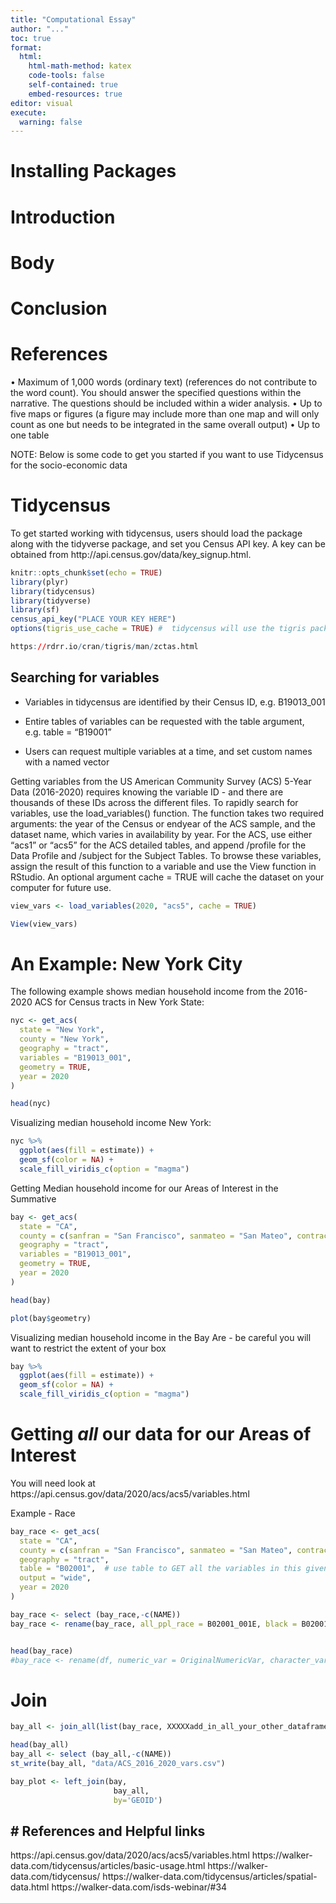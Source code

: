 ```yaml
---
title: "Computational Essay"
author: "..."
toc: true
format: 
  html:
    html-math-method: katex
    code-tools: false
    self-contained: true
    embed-resources: true
editor: visual
execute: 
  warning: false
---
```


# Installing Packages

# Introduction

# Body

# Conclusion

# References

• Maximum of 1,000 words (ordinary text) (references do not contribute to the word count). You should answer the specified questions within the narrative. The questions should be included within a wider analysis. • Up to five maps or figures (a figure may include more than one map and will only count as one but needs to be integrated in the same overall output) • Up to one table

NOTE: Below is some code to get you started if you want to use Tidycensus for the socio-economic data

# Tidycensus

To get started working with tidycensus, users should load the package along with the tidyverse package, and set you Census API key. A key can be obtained from http://api.census.gov/data/key_signup.html.

```r
knitr::opts_chunk$set(echo = TRUE)
library(plyr)
library(tidycensus)
library(tidyverse)
library(sf)
census_api_key("PLACE YOUR KEY HERE") 
options(tigris_use_cache = TRUE) #  tidycensus will use the tigris package to retrieve the corresponding geographic dataset from the US Census Bureau and pre-merge it with the tabular data obtained from the Census API.

https://rdrr.io/cran/tigris/man/zctas.html
```

## Searching for variables

-   Variables in tidycensus are identified by their Census ID, e.g. B19013_001

-   Entire tables of variables can be requested with the table argument, e.g. table = "B19001"

-   Users can request multiple variables at a time, and set custom names with a named vector

Getting variables from the US American Community Survey (ACS) 5-Year Data (2016-2020) requires knowing the variable ID - and there are thousands of these IDs across the different files. To rapidly search for variables, use the load_variables() function. The function takes two required arguments: the year of the Census or endyear of the ACS sample, and the dataset name, which varies in availability by year. For the ACS, use either "acs1" or "acs5" for the ACS detailed tables, and append /profile for the Data Profile and /subject for the Subject Tables. To browse these variables, assign the result of this function to a variable and use the View function in RStudio. An optional argument cache = TRUE will cache the dataset on your computer for future use.

```r
view_vars <- load_variables(2020, "acs5", cache = TRUE)

View(view_vars)
```

# An Example: New York City

The following example shows median household income from the 2016-2020 ACS for Census tracts in New York State:

```r

nyc <- get_acs(
  state = "New York",
  county = "New York",
  geography = "tract",
  variables = "B19013_001",
  geometry = TRUE,
  year = 2020
)

head(nyc)
```

Visualizing median household income New York:

```r
nyc %>%
  ggplot(aes(fill = estimate)) + 
  geom_sf(color = NA) + 
  scale_fill_viridis_c(option = "magma") 
```

Getting Median household income for our Areas of Interest in the Summative

```r
bay <- get_acs(
  state = "CA",
  county = c(sanfran = "San Francisco", sanmateo = "San Mateo", contracosta = "Contra Costa", alameda= "Alameda"),
  geography = "tract",
  variables = "B19013_001",
  geometry = TRUE,
  year = 2020
)

head(bay)

plot(bay$geometry)
```

Visualizing median household income in the Bay Are - be careful you will want to restrict the extent of your box

```r
bay %>%
  ggplot(aes(fill = estimate)) + 
  geom_sf(color = NA) + 
  scale_fill_viridis_c(option = "magma") 
```

# Getting *all* our data for our Areas of Interest

You will need look at https://api.census.gov/data/2020/acs/acs5/variables.html

Example - Race

```r
bay_race <- get_acs(
  state = "CA",
  county = c(sanfran = "San Francisco", sanmateo = "San Mateo", contracosta = "Contra Costa", alameda= "Alameda"),
  geography = "tract",
  table = "B02001",  # use table to GET all the variables in this given category
  output = "wide",
  year = 2020
)

bay_race <- select (bay_race,-c(NAME))
bay_race <- rename(bay_race, all_ppl_race = B02001_001E, black = B02001_003E)


head(bay_race)
#bay_race <- rename(df, numeric_var = OriginalNumericVar, character_var = Original.Character.Var)
```

# Join

```r
bay_all <- join_all(list(bay_race, XXXXXadd_in_all_your_other_dataframes), by='GEOID', type='left')

head(bay_all)
bay_all <- select (bay_all,-c(NAME))
st_write(bay_all, "data/ACS_2016_2020_vars.csv")

bay_plot <- left_join(bay, 
                       bay_all, 
                       by='GEOID')
```

## \# References and Helpful links

https://api.census.gov/data/2020/acs/acs5/variables.html https://walker-data.com/tidycensus/articles/basic-usage.html https://walker-data.com/tidycensus/ https://walker-data.com/tidycensus/articles/spatial-data.html https://walker-data.com/isds-webinar/#34
